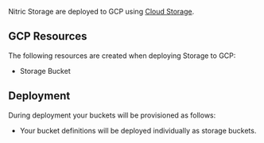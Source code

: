 Nitric Storage are deployed to GCP using [Cloud Storage](https://cloud.google.com/storage).

## GCP Resources

The following resources are created when deploying Storage to GCP:

- Storage Bucket

## Deployment

During deployment your buckets will be provisioned as follows:

- Your bucket definitions will be deployed individually as storage buckets.
